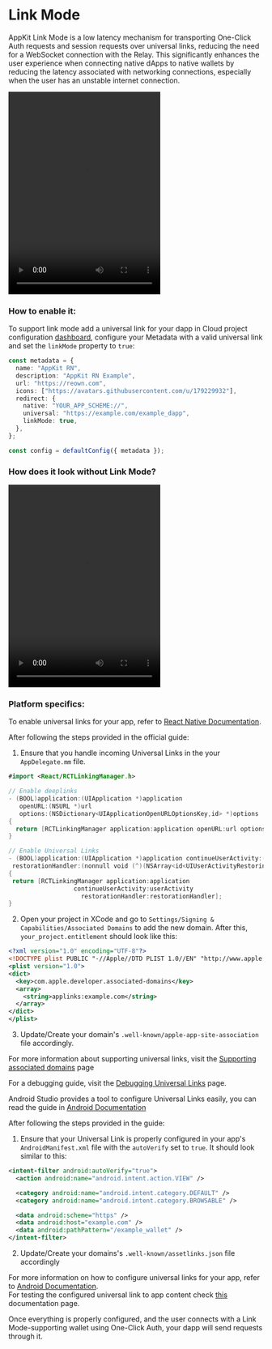 # Link Mode

AppKit Link Mode is a low latency mechanism for transporting One-Click Auth requests and session requests over universal links, reducing the need for a WebSocket connection with the Relay. This significantly enhances the user experience when connecting native dApps to native wallets by reducing the latency associated with networking connections, especially when the user has an unstable internet connection.

<Frame>
<video
  controls
  autoPlay
  src="/images/link-mode.mp4"
  height="400" width="300"
></video>
</Frame>

### How to enable it:

To support link mode add a universal link for your dapp in Cloud project configuration [dashboard](https://cloud.reown.com/sign-in), configure your Metadata with a valid universal link and set the `linkMode` property to `true`:

```ts {8,9}
const metadata = {
  name: "AppKit RN",
  description: "AppKit RN Example",
  url: "https://reown.com",
  icons: ["https://avatars.githubusercontent.com/u/179229932"],
  redirect: {
    native: "YOUR_APP_SCHEME://",
    universal: "https://example.com/example_dapp",
    linkMode: true,
  },
};

const config = defaultConfig({ metadata });
```

### How does it look without Link Mode?

<Frame>
<video
  controls
  autoPlay
  src="/images/without-link-mode.mp4"
  height="400" width="300"
></video>
</Frame>

### Platform specifics:

<Tabs>
<Tab title="iOS">

To enable universal links for your app, refer to [React Native Documentation](https://reactnative.dev/docs/linking?syntax=ios#enabling-deep-links).<br />

After following the steps provided in the official guide:

1. Ensure that you handle incoming Universal Links in the your `AppDelegate.mm` file.

```swift
#import <React/RCTLinkingManager.h>

// Enable deeplinks
- (BOOL)application:(UIApplication *)application
   openURL:(NSURL *)url
   options:(NSDictionary<UIApplicationOpenURLOptionsKey,id> *)options
{
  return [RCTLinkingManager application:application openURL:url options:options];
}

// Enable Universal Links
- (BOOL)application:(UIApplication *)application continueUserActivity:(nonnull NSUserActivity *)userActivity
 restorationHandler:(nonnull void (^)(NSArray<id<UIUserActivityRestoring>> * _Nullable))restorationHandler
{
 return [RCTLinkingManager application:application
                  continueUserActivity:userActivity
                    restorationHandler:restorationHandler];
}
```

2. Open your project in XCode and go to `Settings/Signing & Capabilities/Associated Domains` to add the new domain. After this, `your_project.entitlement` should look like this:

```xml
<?xml version="1.0" encoding="UTF-8"?>
<!DOCTYPE plist PUBLIC "-//Apple//DTD PLIST 1.0//EN" "http://www.apple.com/DTDs/PropertyList-1.0.dtd">
<plist version="1.0">
<dict>
  <key>com.apple.developer.associated-domains</key>
  <array>
    <string>applinks:example.com</string>
  </array>
</dict>
</plist>
```

3. Update/Create your domain's `.well-known/apple-app-site-association` file accordingly.

For more information about supporting universal links, visit the [Supporting associated domains](https://developer.apple.com/documentation/xcode/supporting-associated-domains?language=objc) page

For a debugging guide, visit the [Debugging Universal Links](https://developer.apple.com/documentation/technotes/tn3155-debugging-universal-links) page.<br />

</Tab>
<Tab title="Android">

Android Studio provides a tool to configure Universal Links easily, you can read the guide in [Android Documentation](https://developer.android.com/studio/write/app-link-indexing)

After following the steps provided in the guide:

1. Ensure that your Universal Link is properly configured in your app's `AndroidManifest.xml` file with the `autoVerify` set to `true`. It should look similar to this:

```xml
<intent-filter android:autoVerify="true">
  <action android:name="android.intent.action.VIEW" />

  <category android:name="android.intent.category.DEFAULT" />
  <category android:name="android.intent.category.BROWSABLE" />

  <data android:scheme="https" />
  <data android:host="example.com" />
  <data android:pathPattern="/example_wallet" />
</intent-filter>
```

2. Update/Create your domains's `.well-known/assetlinks.json` file accordingly

For more information on how to configure universal links for your app, refer to [Android Documentation](https://developer.android.com/studio/write/app-link-indexing).<br />
For testing the configured universal link to app content check [this](https://developer.android.com/training/app-links/deep-linking#testing-filters) documentation page.<br />

</Tab>
</Tabs>

Once everything is properly configured, and the user connects with a Link Mode-supporting wallet using One-Click Auth, your dapp will send requests through it.

